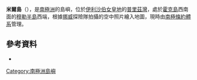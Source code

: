 {{coord|68|39|S|77|50|E|display=title}}

'''米爾島'''（{{lang-nn|Muløy}}），是[[南極洲|南極洲]]的島嶼，位於[[伊利沙伯女皇地|伊利沙伯女皇地]]的[[普里茲灣|普里茲灣]]，處於[[霍克島|霍克島]]西南面的[[穆勒半島|穆勒半島]]西端，根據[[挪威|挪威]]探險隊拍攝的空中照片繪入地圖，現時由[[南極條約體系|南極條約體系]]管理。

==參考資料==
* {{usgs-gazetteer}}

{{Antarctica-geo-stub}}
[[Category:南極洲島嶼|Category:南極洲島嶼]]